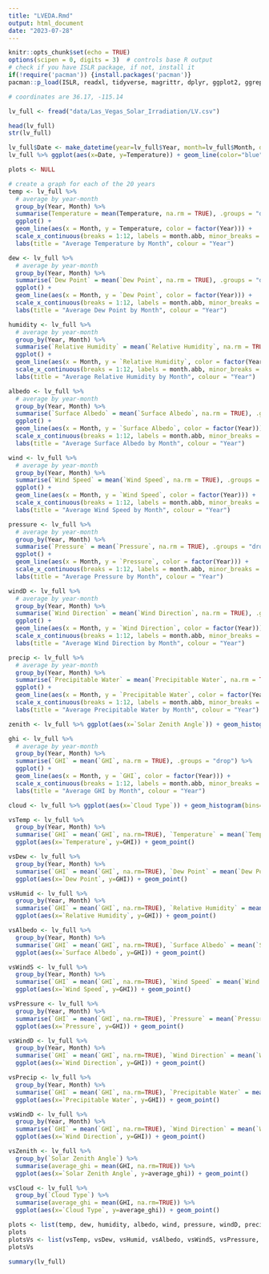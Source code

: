 ```yaml
---
title: "LVEDA.Rmd"
output: html_document
date: "2023-07-28"
---
```


```r
knitr::opts_chunk$set(echo = TRUE)
options(scipen = 0, digits = 3)  # controls base R output
# check if you have ISLR package, if not, install it
if(!require('pacman')) {install.packages('pacman')}
pacman::p_load(ISLR, readxl, tidyverse, magrittr, dplyr, ggplot2, ggrepel, data.table, lubridate, ggpubr, patchwork)
```


```r
# coordinates are 36.17, -115.14

lv_full <- fread("data/Las_Vegas_Solar_Irradiation/LV.csv")

head(lv_full)
str(lv_full)

lv_full$Date <- make_datetime(year=lv_full$Year, month=lv_full$Month, day=lv_full$Day, hour=lv_full$Hour, min=lv_full$Minute)
lv_full %>% ggplot(aes(x=Date, y=Temperature)) + geom_line(color="blue") 

plots <- NULL

# create a graph for each of the 20 years
temp <- lv_full %>% 
  # average by year-month
  group_by(Year, Month) %>% 
  summarise(Temperature = mean(Temperature, na.rm = TRUE), .groups = "drop") %>% 
  ggplot() +
  geom_line(aes(x = Month, y = Temperature, color = factor(Year))) +
  scale_x_continuous(breaks = 1:12, labels = month.abb, minor_breaks = NULL) +
  labs(title = "Average Temperature by Month", colour = "Year")

dew <- lv_full %>% 
  # average by year-month
  group_by(Year, Month) %>% 
  summarise(`Dew Point` = mean(`Dew Point`, na.rm = TRUE), .groups = "drop") %>% 
  ggplot() +
  geom_line(aes(x = Month, y = `Dew Point`, color = factor(Year))) +
  scale_x_continuous(breaks = 1:12, labels = month.abb, minor_breaks = NULL) +
  labs(title = "Average Dew Point by Month", colour = "Year")

humidity <- lv_full %>% 
  # average by year-month
  group_by(Year, Month) %>% 
  summarise(`Relative Humidity` = mean(`Relative Humidity`, na.rm = TRUE), .groups = "drop") %>% 
  ggplot() +
  geom_line(aes(x = Month, y = `Relative Humidity`, color = factor(Year))) +
  scale_x_continuous(breaks = 1:12, labels = month.abb, minor_breaks = NULL) +
  labs(title = "Average Relative Humidity by Month", colour = "Year")

albedo <- lv_full %>% 
  # average by year-month
  group_by(Year, Month) %>% 
  summarise(`Surface Albedo` = mean(`Surface Albedo`, na.rm = TRUE), .groups = "drop") %>% 
  ggplot() +
  geom_line(aes(x = Month, y = `Surface Albedo`, color = factor(Year))) +
  scale_x_continuous(breaks = 1:12, labels = month.abb, minor_breaks = NULL) +
  labs(title = "Average Surface Albedo by Month", colour = "Year")

wind <- lv_full %>% 
  # average by year-month
  group_by(Year, Month) %>% 
  summarise(`Wind Speed` = mean(`Wind Speed`, na.rm = TRUE), .groups = "drop") %>% 
  ggplot() +
  geom_line(aes(x = Month, y = `Wind Speed`, color = factor(Year))) +
  scale_x_continuous(breaks = 1:12, labels = month.abb, minor_breaks = NULL) +
  labs(title = "Average Wind Speed by Month", colour = "Year")

pressure <- lv_full %>% 
  # average by year-month
  group_by(Year, Month) %>% 
  summarise(`Pressure` = mean(`Pressure`, na.rm = TRUE), .groups = "drop") %>% 
  ggplot() +
  geom_line(aes(x = Month, y = `Pressure`, color = factor(Year))) +
  scale_x_continuous(breaks = 1:12, labels = month.abb, minor_breaks = NULL) +
  labs(title = "Average Pressure by Month", colour = "Year")

windD <- lv_full %>% 
  # average by year-month
  group_by(Year, Month) %>% 
  summarise(`Wind Direction` = mean(`Wind Direction`, na.rm = TRUE), .groups = "drop") %>% 
  ggplot() +
  geom_line(aes(x = Month, y = `Wind Direction`, color = factor(Year))) +
  scale_x_continuous(breaks = 1:12, labels = month.abb, minor_breaks = NULL) +
  labs(title = "Average Wind Direction by Month", colour = "Year")

precip <- lv_full %>% 
  # average by year-month
  group_by(Year, Month) %>% 
  summarise(`Precipitable Water` = mean(`Precipitable Water`, na.rm = TRUE), .groups = "drop") %>% 
  ggplot() +
  geom_line(aes(x = Month, y = `Precipitable Water`, color = factor(Year))) +
  scale_x_continuous(breaks = 1:12, labels = month.abb, minor_breaks = NULL) +
  labs(title = "Average Precipitable Water by Month", colour = "Year")

zenith <- lv_full %>% ggplot(aes(x=`Solar Zenith Angle`)) + geom_histogram(bins=360) + scale_x_continuous(breaks=seq(0,360,30)) + labs(title="Solar Zenith Angle Histogram")

ghi <- lv_full %>% 
  # average by year-month
  group_by(Year, Month) %>% 
  summarise(`GHI` = mean(`GHI`, na.rm = TRUE), .groups = "drop") %>% 
  ggplot() +
  geom_line(aes(x = Month, y = `GHI`, color = factor(Year))) +
  scale_x_continuous(breaks = 1:12, labels = month.abb, minor_breaks = NULL) +
  labs(title = "Average GHI by Month", colour = "Year")

cloud <- lv_full %>% ggplot(aes(x=`Cloud Type`)) + geom_histogram(bins=11) + scale_x_continuous(breaks=seq(0,10,1))+ labs(title="Cloud Type")

vsTemp <- lv_full %>% 
  group_by(Year, Month) %>% 
  summarise(`GHI` = mean(`GHI`, na.rm=TRUE), `Temperature` = mean(`Temperature`, na.rm=TRUE)) %>% 
  ggplot(aes(x=`Temperature`, y=GHI)) + geom_point()

vsDew <- lv_full %>% 
  group_by(Year, Month) %>% 
  summarise(`GHI` = mean(`GHI`, na.rm=TRUE), `Dew Point` = mean(`Dew Point`, na.rm=TRUE)) %>% 
  ggplot(aes(x=`Dew Point`, y=GHI)) + geom_point()

vsHumid <- lv_full %>% 
  group_by(Year, Month) %>% 
  summarise(`GHI` = mean(`GHI`, na.rm=TRUE), `Relative Humidity` = mean(`Relative Humidity`, na.rm=TRUE)) %>% 
  ggplot(aes(x=`Relative Humidity`, y=GHI)) + geom_point()

vsAlbedo <- lv_full %>% 
  group_by(Year, Month) %>% 
  summarise(`GHI` = mean(`GHI`, na.rm=TRUE), `Surface Albedo` = mean(`Surface Albedo`, na.rm=TRUE)) %>% 
  ggplot(aes(x=`Surface Albedo`, y=GHI)) + geom_point()

vsWindS <- lv_full %>% 
  group_by(Year, Month) %>% 
  summarise(`GHI` = mean(`GHI`, na.rm=TRUE), `Wind Speed` = mean(`Wind Speed`, na.rm=TRUE)) %>% 
  ggplot(aes(x=`Wind Speed`, y=GHI)) + geom_point()

vsPressure <- lv_full %>% 
  group_by(Year, Month) %>% 
  summarise(`GHI` = mean(`GHI`, na.rm=TRUE), `Pressure` = mean(`Pressure`, na.rm=TRUE)) %>% 
  ggplot(aes(x=`Pressure`, y=GHI)) + geom_point()

vsWindD <- lv_full %>% 
  group_by(Year, Month) %>% 
  summarise(`GHI` = mean(`GHI`, na.rm=TRUE), `Wind Direction` = mean(`Wind Direction`, na.rm=TRUE)) %>% 
  ggplot(aes(x=`Wind Direction`, y=GHI)) + geom_point()

vsPrecip <- lv_full %>% 
  group_by(Year, Month) %>% 
  summarise(`GHI` = mean(`GHI`, na.rm=TRUE), `Precipitable Water` = mean(`Precipitable Water`, na.rm=TRUE)) %>% 
  ggplot(aes(x=`Precipitable Water`, y=GHI)) + geom_point()

vsWindD <- lv_full %>% 
  group_by(Year, Month) %>% 
  summarise(`GHI` = mean(`GHI`, na.rm=TRUE), `Wind Direction` = mean(`Wind Direction`, na.rm=TRUE)) %>% 
  ggplot(aes(x=`Wind Direction`, y=GHI)) + geom_point()

vsZenith <- lv_full %>%
  group_by(`Solar Zenith Angle`) %>%
  summarise(average_ghi = mean(GHI, na.rm=TRUE)) %>%
  ggplot(aes(x=`Solar Zenith Angle`, y=average_ghi)) + geom_point()

vsCloud <- lv_full %>%
  group_by(`Cloud Type`) %>%
  summarise(average_ghi = mean(GHI, na.rm=TRUE)) %>%
  ggplot(aes(x=`Cloud Type`, y=average_ghi)) + geom_point()

plots <- list(temp, dew, humidity, albedo, wind, pressure, windD, precip, zenith, ghi, cloud)
plots
plotsVs <- list(vsTemp, vsDew, vsHumid, vsAlbedo, vsWindS, vsPressure, vsWindD, vsPrecip, vsZenith, vsCloud)
plotsVs

summary(lv_full)
```